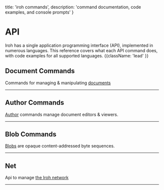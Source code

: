 

  title: 'iroh commands',
  description: 'command documentation, code examples, and console prompts'
}

# API

Iroh has a single application programming interface (API), implemented in numerous languages. This reference covers what each API command does, with code examples for all supported languages. {{className: 'lead' }}


## Document Commands

Commands for managing & manipulating [documents](/docs/layers/documents)

<ApiCommands commands={commands.doc} />

---

## Author Commands

[Author](/docs/layers/documents#authors-and-permissions) commands manage document editors & viewers.

<ApiCommands commands={commands.author} />

---

## Blob Commands

[Blobs](/docs/layers/blobs) are opaque content-addressed byte sequences.

<ApiCommands commands={commands.blob} />

---

## Net


Api to manage [the Iroh network](/docs/layers/networking) 

<ApiCommands commands={commands.net} />

---
